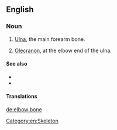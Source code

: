 ==English==

===Noun===
{{en-noun|head=[[elbow]] [[bone]]}}

# {{lb|en|anatomy}} [[ulna|Ulna]], the main forearm bone.
# {{lb|en|anatomy}} [[olecranon|Olecranon]], at the elbow end of the ulna.

====See also====
* {{pedia|Ulna}}
* {{pedia|Olecranon}}

====Translations====
{{trans-see|ulna}}

{{trans-see|olecranon}}

[[Category:en:Skeleton]]

[[de:elbow bone]]